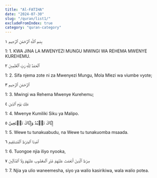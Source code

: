 ```yaml
---
title: "Al-FATIHA"
date: "2024-07-30"
slug: "/quran/list1/"
excludeFromIndex: true
category: "quran-category"
---
```


 بِسۡمِ ٱللَّهِ ٱلرَّحۡمَٰنِ ٱلرَّحِيمِ ١ 

1: 1. KWA JINA LA MWENYEZI MUNGU MWINGI WA REHEMA MWENYE KUREHEMU.

ٱلۡحَمۡدُ لِلَّهِ رَبِّ ٱلۡعَٰلَمِينَ ٢ 

1: 2. Sifa njema zote ni za Mwenyezi Mungu, Mola Mlezi wa viumbe vyote; 

ٱلرَّحۡمَٰنِ ٱلرَّحِيمِ ٣ 

1: 3. Mwingi wa Rehema Mwenye Kurehemu; 

مَٰلِكِ يَوۡمِ ٱلدِّينِ ٤ 

1: 4. Mwenye Kumiliki Siku ya Malipo. 

إِيَّاكَ نَعۡبُدُ وَإِيَّاكَ نَسۡتَعِينُ ٥ 

1: 5. Wewe tu tunakuabudu, na Wewe tu tunakuomba msaada. 

ٱهۡدِنَا ٱلصِّرَٰطَ ٱلۡمُسۡتَقِيمَ ٦ 

1: 6. Tuongoe njia iliyo nyooka, 

صِرَٰطَ ٱلَّذِينَ أَنۡعَمۡتَ عَلَيۡهِمۡ غَيۡرِ ٱلۡمَغۡضُوبِ عَلَيۡهِمۡ وَلَا ٱلضَّآلِّينَ ٧ 

1: 7. Njia ya ulio waneemesha, siyo ya walio kasirikiwa, wala walio potea. 



